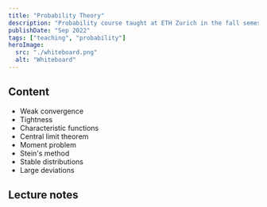```yaml
---
title: "Probability Theory"
description: "Probability course taught at ETH Zurich in the fall semester 2022."
publishDate: "Sep 2022"
tags: ["teaching", "probability"]
heroImage:
  src: "./whiteboard.png"
  alt: "Whiteboard"
---
```



## Content

- Weak convergence
- Tightness
- Characteristic functions
- Central limit theorem
- Moment problem
- Stein's method
- Stable distributions
- Large deviations

## Lecture notes

<PDFViewer
	url="../probability_2022.pdf"
	filename="notes.pdf"
	embedMode=""
	class="h-[60rem] w-[100%]"
/>
